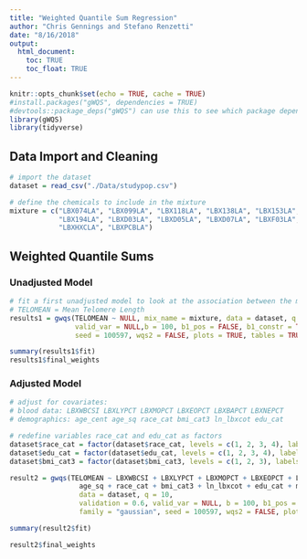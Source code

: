 ```yaml
---
title: "Weighted Quantile Sum Regression"
author: "Chris Gennings and Stefano Renzetti"
date: "8/16/2018"
output: 
  html_document:
    toc: TRUE
    toc_float: TRUE
---
```


```r
knitr::opts_chunk$set(echo = TRUE, cache = TRUE)
#install.packages("gWQS", dependencies = TRUE)
#devtools::package_deps("gWQS") can use this to see which package dependencies you already have
library(gWQS)
library(tidyverse)
```

## Data Import and Cleaning

```r
# import the dataset
dataset = read_csv("./Data/studypop.csv") 

# define the chemicals to include in the mixture
mixture = c("LBX074LA", "LBX099LA", "LBX118LA", "LBX138LA", "LBX153LA", "LBX170LA", "LBX180LA", "LBX187LA",
            "LBX194LA", "LBXD03LA", "LBXD05LA", "LBXD07LA", "LBXF03LA", "LBXF04LA", "LBXF05LA", "LBXF08LA",
            "LBXHXCLA", "LBXPCBLA")
```

## Weighted Quantile Sums

### Unadjusted Model
```r
# fit a first unadjusted model to look at the association between the mixture and the outcome
# TELOMEAN = Mean Telomere Length
results1 = gwqs(TELOMEAN ~ NULL, mix_name = mixture, data = dataset, q = 10, validation = 0.6, 
                valid_var = NULL,b = 100, b1_pos = FALSE, b1_constr = TRUE, family = "gaussian", 
                seed = 100597, wqs2 = FALSE, plots = TRUE, tables = TRUE)

summary(results1$fit)
results1$final_weights
```

### Adjusted Model
```r
# adjust for covariates:
# blood data: LBXWBCSI LBXLYPCT LBXMOPCT LBXEOPCT LBXBAPCT LBXNEPCT
# demographics: age_cent age_sq race_cat bmi_cat3 ln_lbxcot edu_cat

# redefine variables race_cat and edu_cat as factors
dataset$race_cat = factor(dataset$race_cat, levels = c(1, 2, 3, 4), labels = c(1, 2, 3, 4))
dataset$edu_cat = factor(dataset$edu_cat, levels = c(1, 2, 3, 4), labels = c(1, 2, 3, 4))
dataset$bmi_cat3 = factor(dataset$bmi_cat3, levels = c(1, 2, 3), labels = c(1, 2, 3))

result2 = gwqs(TELOMEAN ~ LBXWBCSI + LBXLYPCT + LBXMOPCT + LBXEOPCT + LBXBAPCT + LBXNEPCT + age_cent +
                 age_sq + race_cat + bmi_cat3 + ln_lbxcot + edu_cat + male, mix_name = mixture, 
                 data = dataset, q = 10, 
                 validation = 0.6, valid_var = NULL, b = 100, b1_pos = TRUE, b1_constr = TRUE, 
                 family = "gaussian", seed = 100597, wqs2 = FALSE, plots = TRUE, tables = TRUE)

summary(result2$fit)

result2$final_weights
```



